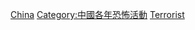 {{cat topic in year| topic=中國恐怖活動| year=2008}}

[[Category:2008年恐怖活动|China]]
[[Category:中國各年恐怖活動|Category:中國各年恐怖活動]]
[[Category:2008年中国刑事案件|Terrorist]]
